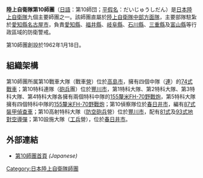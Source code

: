 {{unreferenced|time=2015-09-06T12:38:29+00:00}}
{{noteTA|G1=Military|G2=单位}}{{Infobox Military Unit
|unit_name= 陸上自衛隊第10師團
|image= [[File:JGSDF_10th_Division.svg|File:JGSDF 10th Division.svg]]
|caption= 第10師團徽章
|dates= 1962年1月18日至今
|country={{flag|Japan}}
|allegiance=
|branch={{flagicon image|Flag of the Japan Self-Defense Forces.svg}}  [[日本陸上自衛隊|日本陸上自衛隊]]
|type= [[步兵|步兵]]
|role= 國土防衛
|size=[[師團|師團]]
|command_structure= [[陸上自衛隊中部方面隊|陸上自衛隊中部方面隊]]
|current_commander= 
|garrison= [[愛知縣|愛知縣]][[名古屋市|名古屋市]]
|notable_commanders= 
|colonel_of_the_regiment=
|nickname=
|patron=
|motto= 
|colors=
|march=
|mascot=
|anniversaries=
}}
{{japanese|japanese=第10師団|kana=だいじゅうしだん}}
'''陸上自衛隊第10師團'''（[[日语|日語]]：第10師団；[[平假名|平假名]]：だいじゅうしだん）是[[陸上自衛隊|日本陸上自衛隊]]九個主要師團之一。該師團直屬於[[陸上自衛隊中部方面隊|陸上自衛隊中部方面隊]]，主要部隊駐紮於[[愛知縣|愛知縣]][[名古屋市|名古屋市]]，負責[[愛知縣|愛知縣]]、[[福井縣|福井縣]]、[[岐阜縣|岐阜縣]]、[[石川縣|石川縣]]、[[三重縣|三重縣]]及[[富山縣|富山縣]]等行政區域的防衛警戒。

第10師團創設於1962年1月18日。

== 組織架構 ==
{{columns-list|2|
* {{tsl|ja|守山駐屯地||守山駐屯地}}（[[愛知縣|愛知縣]][[名古屋市|名古屋市]]）
** 师团司令部及师部附属队
** {{tsl|ja|第35普通科連隊||第35普通科联队}}
** {{tsl|ja|第10通信大隊||第10通信大隊}}
** 第10特殊武器防護隊
** 第10音乐隊
* {{tsl|ja|金沢駐屯地||金泽駐屯地}}（[[石川縣|石川縣]][[金澤市|金澤市]]）
** {{tsl|ja|第14普通科連隊||第14普通科联队}}
* {{tsl|ja|久居駐屯地||久居駐屯地}}（[[三重县|三重县]][[津市_(日本)|津市]]）
** {{tsl|ja|第33普通科連隊||第33普通科联队}}
* {{tsl|ja|豊川駐屯地||豊川駐屯地}}（[[愛知縣|愛知縣]][[豐川市|豊川市]]）
** {{tsl|ja|第10特科連隊||第10特科联队}}
** {{tsl|ja|第10高射特科大隊||第10高射特科大隊}}
* {{tsl|ja|春日井駐屯地||春日井駐屯地}}（[[愛知縣|愛知縣]][[春日井市|春日井市]]）
** {{tsl|ja|第10後方支援連隊||第10後方支援联队}}
** {{tsl|ja|第10施設大隊||第10设施大隊}}
** {{tsl|ja|第10偵察隊||第10偵察隊}}
* {{tsl|ja|明野駐屯地||明野駐屯地}}（[[三重县|三重县]][[伊勢市|伊勢市]]）
** {{tsl|ja|第10飛行隊 (陸上自衛隊)||第10飛行隊}}
* {{tsl|ja|今津駐屯地||今津駐屯地}}（[[滋贺县|滋贺县]][[高島市|高島市]]）
** {{tsl|ja|第10戦車大隊||第10戰車大隊}}
}}
第10師團所属第10戰車大隊（戰車[[營|營]]）位於[[高島市|高島市]]，擁有四個中隊（[[連|連]]）的[[74式戰車|74式戰車]]；第10特科連隊（[[砲兵|砲兵]]團）位於[[豐川市|豐川市]]，第1特科大隊、第2特科大隊、第3特科大隊、第4特科大隊各擁有兩個特科中隊的[[155釐米FH-70野戰炮|155釐米FH-70野戰炮]]，第5特科大隊擁有四個特科中隊的[[155釐米FH-70野戰炮|155釐米FH-70野戰炮]]；第10偵察隊位於[[春日井市|春日井市]]，編有[[87式裝甲偵查車|87式裝甲偵查車]]；第10高射特科大隊（[[高射炮|防空砲兵]]營）位於[[豐川市|豐川市]]，配有[[81式|81式]]及[[93式地對空導彈|93式地對空導彈]]；第10設施大隊（[[工兵|工兵]]營），位於[[春日井市|春日井市]]。

== 外部連結 ==
* [http://www.mod.go.jp/gsdf/mae/10d/ 第10師團首頁] ''(Japanese)''
[[Category:日本陸上自衛隊師團|Category:日本陸上自衛隊師團]]
{{陸上自衛隊2}}